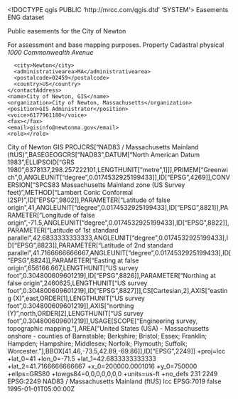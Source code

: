 <!DOCTYPE qgis PUBLIC 'http://mrcc.com/qgis.dtd' 'SYSTEM'>
<qgis version="3.20.1-Odense">
  <identifier>Easements</identifier>
  <parentidentifier></parentidentifier>
  <language>ENG</language>
  <type>dataset</type>
  <title>Easements</title>
  <abstract>Public easements for the City of Newton

For assessment and base mapping purposes.</abstract>
  <keywords vocabulary="Search keys">
    <keyword>Property</keyword>
    <keyword>Cadastral</keyword>
  </keywords>
  <contact>
    <contactAddress>
      <type>physical</type>
      <address>1000 Commonwealth Avenue</address>
      <city>Newton</city>
      <administrativearea>MA</administrativearea>
      <postalcode>02459</postalcode>
      <country>US</country>
    </contactAddress>
    <name>City of Newton, GIS</name>
    <organization>City of Newton, Massachusetts</organization>
    <position>GIS Administrator</position>
    <voice>6177961180</voice>
    <fax></fax>
    <email>gisinfo@newtonma.gov</email>
    <role></role>
  </contact>
  <links/>
  <fees></fees>
  <rights>City of Newton GIS</rights>
  <encoding></encoding>
  <crs>
    <spatialrefsys>
      <wkt>PROJCRS["NAD83 / Massachusetts Mainland (ftUS)",BASEGEOGCRS["NAD83",DATUM["North American Datum 1983",ELLIPSOID["GRS 1980",6378137,298.257222101,LENGTHUNIT["metre",1]]],PRIMEM["Greenwich",0,ANGLEUNIT["degree",0.0174532925199433]],ID["EPSG",4269]],CONVERSION["SPCS83 Massachusetts Mainland zone (US Survey feet)",METHOD["Lambert Conic Conformal (2SP)",ID["EPSG",9802]],PARAMETER["Latitude of false origin",41,ANGLEUNIT["degree",0.0174532925199433],ID["EPSG",8821]],PARAMETER["Longitude of false origin",-71.5,ANGLEUNIT["degree",0.0174532925199433],ID["EPSG",8822]],PARAMETER["Latitude of 1st standard parallel",42.6833333333333,ANGLEUNIT["degree",0.0174532925199433],ID["EPSG",8823]],PARAMETER["Latitude of 2nd standard parallel",41.7166666666667,ANGLEUNIT["degree",0.0174532925199433],ID["EPSG",8824]],PARAMETER["Easting at false origin",656166.667,LENGTHUNIT["US survey foot",0.304800609601219],ID["EPSG",8826]],PARAMETER["Northing at false origin",2460625,LENGTHUNIT["US survey foot",0.304800609601219],ID["EPSG",8827]]],CS[Cartesian,2],AXIS["easting (X)",east,ORDER[1],LENGTHUNIT["US survey foot",0.304800609601219]],AXIS["northing (Y)",north,ORDER[2],LENGTHUNIT["US survey foot",0.304800609601219]],USAGE[SCOPE["Engineering survey, topographic mapping."],AREA["United States (USA) - Massachusetts onshore - counties of Barnstable; Berkshire; Bristol; Essex; Franklin; Hampden; Hampshire; Middlesex; Norfolk; Plymouth; Suffolk; Worcester."],BBOX[41.46,-73.5,42.89,-69.86]],ID["EPSG",2249]]</wkt>
      <proj4>+proj=lcc +lat_0=41 +lon_0=-71.5 +lat_1=42.6833333333333 +lat_2=41.7166666666667 +x_0=200000.0001016 +y_0=750000 +ellps=GRS80 +towgs84=0,0,0,0,0,0,0 +units=us-ft +no_defs</proj4>
      <srsid>231</srsid>
      <srid>2249</srid>
      <authid>EPSG:2249</authid>
      <description>NAD83 / Massachusetts Mainland (ftUS)</description>
      <projectionacronym>lcc</projectionacronym>
      <ellipsoidacronym>EPSG:7019</ellipsoidacronym>
      <geographicflag>false</geographicflag>
    </spatialrefsys>
  </crs>
  <extent>
    <spatial maxz="0" dimensions="2" maxx="-71.15845400000000609" minx="-71.26178199999999663" miny="42.28864200000000295" maxy="42.36707899999999682" minz="0" crs="EPSG:2249"/>
    <temporal>
      <period>
        <start>1995-01-01T05:00:00Z</start>
        <end></end>
      </period>
    </temporal>
    <temporal>
      <period>
        <start></start>
        <end></end>
      </period>
    </temporal>
  </extent>
</qgis>

